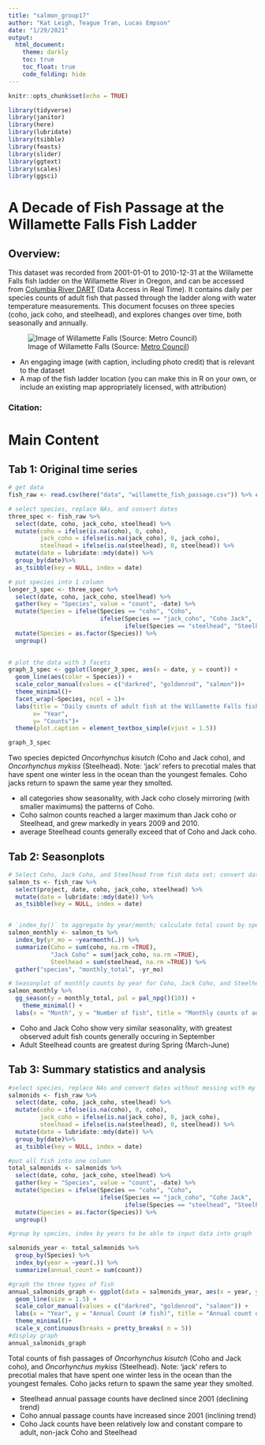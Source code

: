 ```yaml
---
title: "salmon_group17"
author: "Kat Leigh, Teague Tran, Lucas Empson"
date: "1/29/2021"
output:
  html_document:
    theme: darkly
    toc: true
    toc_float: true
    code_folding: hide
---
```


```r
knitr::opts_chunk$set(echo = TRUE)

library(tidyverse)
library(janitor)
library(here)
library(lubridate)
library(tsibble)
library(feasts)
library(slider)
library(ggtext)
library(scales)
library(ggsci)
```

# A Decade of Fish Passage at the Willamette Falls Fish Ladder
## Overview: 
This dataset was recorded from 2001-01-01 to 2010-12-31 at the Willamette Falls fish ladder on the Willamette River in Oregon, and can be accessed from [Columbia River DART](http://www.cbr.washington.edu/dart/query/adult_graph_text) (Data Access in Real Time). It contains daily per species counts of adult fish that passed through the ladder along with water temperature measurements. This document focuses on three species (coho, jack coho, and steelhead), and explores changes over time, both seasonally and annually.

![Image of Willamette Falls
(Source: [Metro Council](https://www.oregonmetro.gov/))](https://www.oregonmetro.gov/sites/default/files/styles/content/public/media/falls.jpg?itok=hHqUtmo3)

- An engaging image (with caption, including photo credit) that is relevant to the dataset
- A map of the fish ladder location (you can make this in R on your own, or include an existing map appropriately licensed, with attribution)

### Citation:

# Main Content  {.tabset}
## Tab 1: Original time series

```r

# get data
fish_raw <- read.csv(here("data", "willamette_fish_passage.csv")) %>% clean_names()

# select species, replace NAs, and convert dates
three_spec <- fish_raw %>% 
  select(date, coho, jack_coho, steelhead) %>%
  mutate(coho = ifelse(is.na(coho), 0, coho),
         jack_coho = ifelse(is.na(jack_coho), 0, jack_coho),
         steelhead = ifelse(is.na(steelhead), 0, steelhead)) %>%
  mutate(date = lubridate::mdy(date)) %>%
  group_by(date)%>% 
  as_tsibble(key = NULL, index = date)

# put species into 1 column
longer_3_spec <- three_spec %>%
  select(date, coho, jack_coho, steelhead) %>%
  gather(key = "Species", value = "count", -date) %>%
  mutate(Species = ifelse(Species == "coho", "Coho",
                          ifelse(Species == "jack_coho", "Coho Jack",
                                 ifelse(Species == "steelhead", "Steelhead", 0)))) %>% 
  mutate(Species = as.factor(Species)) %>%
  ungroup()
  

# plot the data with 3 facets
graph_3_spec <- ggplot(longer_3_spec, aes(x = date, y = count)) + 
  geom_line(aes(color = Species)) + 
  scale_color_manual(values = c("darkred", "goldenrod", "salmon"))+
  theme_minimal()+
  facet_wrap(~Species, ncol = 1)+
  labs(title = "Daily counts of adult fish at the Willamette Falls fish ladder\n in Oregon between 2001 and 2010",
       x= "Year",
       y= "Counts")+
  theme(plot.caption = element_textbox_simple(vjust = 1.5))

graph_3_spec

```

Two species depicted *Oncorhynchus kisutch* (Coho and Jack coho), and *Oncorhynchus mykiss* (Steelhead). Note: 'jack' refers to precotial males that have spent one winter less in the ocean than the youngest females. Coho jacks return to spawn the same year they smolted.

- all categories show seasonality, with Jack coho closely mirroring (with smaller maximums) the patterns of Coho.
- Coho salmon counts reached a larger maximum than Jack coho or Steelhead, and grew markedly in years 2009 and 2010.
- average Steelhead counts generally exceed that of Coho and Jack coho.


## Tab 2: Seasonplots

```r
# Select Coho, Jack Coho, and Steelhead from fish data set; convert date to date with 'mdy' format; convert data frame to tsibble
salmon_ts <- fish_raw %>% 
  select(project, date, coho, jack_coho, steelhead) %>% 
  mutate(date = lubridate::mdy(date)) %>% 
  as_tsibble(key = NULL, index = date)


# `index_by()` to aggregate by year/month; calculate total count by species, per time increment
salmon_monthly <- salmon_ts %>% 
  index_by(yr_mo = ~yearmonth(.)) %>% 
  summarize(Coho = sum(coho, na.rm =TRUE), 
            "Jack Coho" = sum(jack_coho, na.rm =TRUE), 
            Steelhead = sum(steelhead, na.rm =TRUE)) %>% 
  gather("species", "monthly_total", -yr_mo)

# Seasonplot of monthly counts by year for Coho, Jack Coho, and Steelhead
salmon_monthly %>% 
  gg_season(y = monthly_total, pal = pal_npg()(10)) +
    theme_minimal() +
  labs(x = "Month", y = "Number of fish", title = "Monthly counts of adult fish at Willamette Falls, OR\n for years 2001-2010") 
```


- Coho and Jack Coho show very similar seasonality, with greatest observed adult fish counts generally occuring in September
- Adult Steelhead counts are greatest during Spring (March-June)

## Tab 3: Summary statistics and analysis

```r
#select species, replace NAs and convert dates without messing with my partners' information
salmonids <- fish_raw %>% 
  select(date, coho, jack_coho, steelhead) %>%
  mutate(coho = ifelse(is.na(coho), 0, coho),
         jack_coho = ifelse(is.na(jack_coho), 0, jack_coho),
         steelhead = ifelse(is.na(steelhead), 0, steelhead)) %>%
  mutate(date = lubridate::mdy(date)) %>%
  group_by(date)%>% 
  as_tsibble(key = NULL, index = date)

#put all fish into one column
total_salmonids <- salmonids %>%
  select(date, coho, jack_coho, steelhead) %>%
  gather(key = "Species", value = "count", -date) %>%
  mutate(Species = ifelse(Species == "coho", "Coho",
                          ifelse(Species == "jack_coho", "Coho Jack",
                                 ifelse(Species == "steelhead", "Steelhead", 0)))) %>% 
  mutate(Species = as.factor(Species)) %>%
  ungroup()

#group by species, index by years to be able to input data into graph

salmonids_year <- total_salmonids %>% 
  group_by(Species) %>% 
  index_by(year = ~year(.)) %>% 
  summarize(annual_count = sum(count))

#graph the three types of fish 
annual_salmonids_graph <- ggplot(data = salmonids_year, aes(x = year, y = annual_count, color = Species)) + 
  geom_line(size = 1.5) +
  scale_color_manual(values = c("darkred", "goldenrod", "salmon")) + 
  labs(x = "Year", y = "Annual Count (# fish)", title = "Annual count of adult fish at Willamette Falls (Oregon) fish ladder (2001-2010)" ) +
  theme_minimal()+
  scale_x_continuous(breaks = pretty_breaks( n = 5))
#display graph 
annual_salmonids_graph
```


Total counts of fish passages of *Oncorhynchus kisutch* (Coho and Jack coho), and *Oncorhynchus mykiss* (Steelhead). Note: 'jack' refers to precotial males that have spent one winter less in the ocean than the youngest females. Coho jacks return to spawn the same year they smolted.

- Steelhead annual passage counts have declined since 2001 (declining trend) 
- Coho annual passage counts have increased since 2001 (inclining trend)
- Coho Jack counts have been relatively low and constant compare to adult, non-jack Coho and Steelhead



